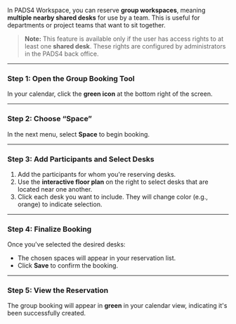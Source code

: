 In PADS4 Workspace, you can reserve **group workspaces**, meaning **multiple nearby shared desks** for use by a team. This is useful for departments or project teams that want to sit together.

> **Note:** This feature is available only if the user has access rights to at least one **shared desk**. These rights are configured by administrators in the PADS4 back office.

---

### **Step 1: Open the Group Booking Tool**

In your calendar, click the **green icon** at the bottom right of the screen.

---

### **Step 2: Choose “Space”**

In the next menu, select **Space** to begin booking.

---

### **Step 3: Add Participants and Select Desks**

1. Add the participants for whom you're reserving desks.  
2. Use the **interactive floor plan** on the right to select desks that are located near one another.  
3. Click each desk you want to include. They will change color (e.g., orange) to indicate selection.

---

### **Step 4: Finalize Booking**

Once you've selected the desired desks:

- The chosen spaces will appear in your reservation list.  
- Click **Save** to confirm the booking.

---

### **Step 5: View the Reservation**

The group booking will appear in **green** in your calendar view, indicating it's been successfully created.
